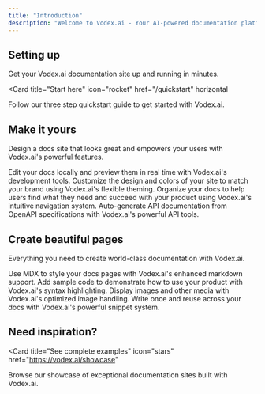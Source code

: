 ```yaml
---
title: "Introduction"
description: "Welcome to Vodex.ai - Your AI-powered documentation platform"
---
```


## Setting up

Get your Vodex.ai documentation site up and running in minutes.

<Card
  title="Start here"
  icon="rocket"
  href="/quickstart"
  horizontal
>
  Follow our three step quickstart guide to get started with Vodex.ai.
</Card>

## Make it yours

Design a docs site that looks great and empowers your users with Vodex.ai's powerful features.

<Columns cols={2}>
  <Card
    title="Edit locally"
    icon="pen-to-square"
    href="/development"
  >
    Edit your docs locally and preview them in real time with Vodex.ai's development tools.
  </Card>
  <Card
    title="Customize your site"
    icon="palette"
    href="/essentials/settings"
  >
    Customize the design and colors of your site to match your brand using Vodex.ai's flexible theming.
  </Card>
    <Card
    title="Set up navigation"
    icon="map"
    href="/essentials/navigation"
  >
    Organize your docs to help users find what they need and succeed with your product using Vodex.ai's intuitive navigation system.
  </Card>
  <Card
    title="API documentation"
    icon="terminal"
    href="/api-reference/introduction"
  >
    Auto-generate API documentation from OpenAPI specifications with Vodex.ai's powerful API tools.
  </Card>
</Columns>

## Create beautiful pages

Everything you need to create world-class documentation with Vodex.ai.

<Columns cols={2}>
  <Card
    title="Write with MDX"
    icon="pen-fancy"
    href="/essentials/markdown"
  >
    Use MDX to style your docs pages with Vodex.ai's enhanced markdown support.
  </Card>
  <Card
    title="Code samples"
    icon="code"
    href="/essentials/code"
  >
    Add sample code to demonstrate how to use your product with Vodex.ai's syntax highlighting.
  </Card>
  <Card
    title="Images"
    icon="image"
    href="/essentials/images"
  >
    Display images and other media with Vodex.ai's optimized image handling.
  </Card>
  <Card
    title="Reusable snippets"
    icon="recycle"
    href="/essentials/reusable-snippets"
  >
    Write once and reuse across your docs with Vodex.ai's powerful snippet system.
  </Card>
</Columns>

## Need inspiration?

<Card
  title="See complete examples"
  icon="stars"
  href="https://vodex.ai/showcase"
>
  Browse our showcase of exceptional documentation sites built with Vodex.ai.
</Card>
